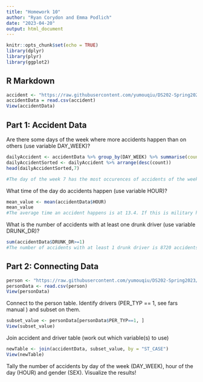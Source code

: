 ```yaml
---
title: "Homework 10"
author: "Ryan Corydon and Emma Podlich"
date: "2023-04-20"
output: html_document
---
```


```r
knitr::opts_chunk$set(echo = TRUE)
library(dplyr)
library(plyr)
library(ggplot2)
```

## R Markdown

```r
accident <- "https://raw.githubusercontent.com/yumouqiu/DS202-Spring2023/main/Practice/data/fars2016/accident.csv"
accidentData = read.csv(accident)
View(accidentData)
```

## Part 1: Accident Data

Are there some days of the week where more accidents happen than on others (use variable DAY_WEEK)?
```r

dailyAccident <- accidentData %>% group_by(DAY_WEEK) %>% summarise(count = n()) %>% ungroup()
dailyAccidentSorted <- dailyAccident %>% arrange(desc(count))
head(dailyAccidentSorted,7)

```
```r
#The day of the week 7 has the most occurences of accidents of the week. Day 3 has the least.
```


What time of the day do accidents happen (use variable HOUR)?

```r
mean_value <- mean(accidentData$HOUR)
mean_value
#The average time an accident happens is at 13.4. If this is military hours you can assume most accidents are taking place around 1:00 PM.
```
What is the number of accidents with at least one drunk driver (use variable DRUNK_DR)?

```r
sum(accidentData$DRUNK_DR>=1)
#The number of accidents with at least 1 drunk driver is 8720 accidents within the data set.

```

## Part 2: Connecting Data

```r
person <- "https://raw.githubusercontent.com/yumouqiu/DS202-Spring2023/main/Practice/data/fars2016/person.csv"
personData <- read.csv(person)
View(personData)
```
Connect to the person table. Identify drivers (PER_TYP == 1, see fars manual ) and subset on them.

```r
subset_value <- personData[personData$PER_TYP==1, ]
View(subset_value)
```


Join accident and driver table (work out which variable(s) to use)

```r
newTable <- join(accidentData, subset_value, by = "ST_CASE")
View(newTable)
```


Tally the number of accidents by day of the week (DAY_WEEK), hour of the day (HOUR) and gender (SEX). Visualize the results!